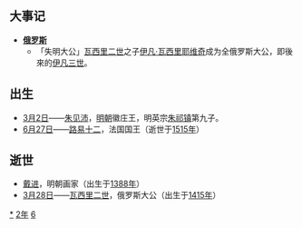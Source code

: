 {{yearTOC|1462|明'''[[天顺_(明英宗)|天顺]]六年'''；越南'''[[光順|光順]]三年'''；日本'''[[寬正|寬正]]三年'''}}

== 大事记 ==
* '''[[俄罗斯|俄罗斯]]'''
** 「失明大公」[[瓦西里二世_(莫斯科)|瓦西里二世]]之子[[伊凡三世|伊凡·瓦西里耶维奇]]成为全俄罗斯大公，即後來的[[伊凡三世|伊凡三世]]。

== 出生 ==
* [[3月2日|3月2日]]——[[朱見沛|朱见沛]]，[[明朝|明朝]]徽庄王，明英宗[[明英宗|朱祁镇]]第九子。
* [[6月27日|6月27日]]——[[路易十二|路易十二]]，法国国王（逝世于[[1515年|1515年]]）

== 逝世 ==
{{Wikisource year mention}}
* [[戴进|戴进]]，明朝画家（出生于[[1388年|1388年]]）
* [[3月28日|3月28日]]——[[瓦西里二世_(莫斯科)|瓦西里二世]]，俄罗斯大公（出生于[[1415年|1415年]]）

[[Category:1462年|*]]
[[Category:1460年代|2年]]
[[Category:15世纪各年|6]]